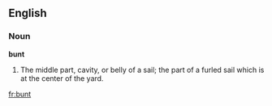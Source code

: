==English==

===Noun===

'''bunt'''

#The middle part, cavity, or belly of a sail; the part of a furled sail which is at the center of the yard.

[[fr:bunt]]